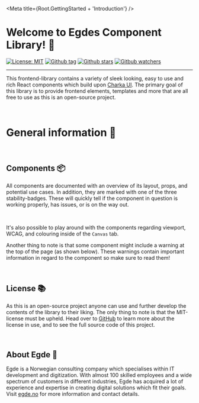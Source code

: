
<Meta title={Root.GettingStarted + 'Introduction'} />

# Welcome to Egdes Component Library! 👋

<!-- Badge URL where created with https://shields.io/ -->

[![License: MIT](https://img.shields.io/badge/License-MIT-green.svg)](https://github.com/EgdeConsulting/egde-components/blob/main/LICENSE)
[![Github tag](https://img.shields.io/github/v/tag/EgdeConsulting/egde-components?color=green&label=latest%20tag)](https://github.com/EgdeConsulting/egde-components/tags)
[![Github stars](https://img.shields.io/github/stars/EgdeConsulting/egde-components?style=social)](https://github.com/EgdeConsulting/egde-components)
[![Gitbub watchers](https://img.shields.io/github/watchers/EgdeConsulting/egde-components?style=social)](https://github.com/EgdeConsulting/egde-components)

<hr />

This frontend-library contains a variety of sleek looking, easy to use and rich React components which
build upon [Charka UI](https://storybook.chakra-ui.com/?path=/story/components-data-display-badge--basic).
The primary goal of this library is to provide frontend elements, templates and more that are all free
to use as this is an open-source project.

<br />

# General information 📃

<br />

## Components 📦

All components are documented with an overview of its layout, props, and potential use cases. In
addition, they are marked with one of the three stability-badges. These will quickly tell if the
component in question is working properly, has issues, or is on the way out.

<ComponentStability variant="stable" />
<ComponentStability variant="unstable" />
<ComponentStability variant="deprecated" />

<br />

It's also possible to play around with the components regarding viewport, WCAG, and colouring
inside of the `Canvas` tab.

Another thing to note is that some component might include a warning at the top of the page (as shown
below). These warnings contain important information in regard to the component so make sure to read
them!

<div className={'docsPage'}>
    <ChakraProvider theme={styles}>
        <Alert
            description={
                'There is a bug with this component which is yet to be fixed!'
            }
            status="warning"
            hasNoCloseButton={true}
        />
    </ChakraProvider>
</div>

<br />

## License 📚

As this is an open-source project anyone can use and further develop the contents of the library to their
liking. The only thing to note is that the MIT-license must be upheld. Head over to [GitHub](https://github.com/EgdeConsulting/egde-components/blob/main/LICENSE)
to learn more about the license in use, and to see the full source code of this project.

<br />

## About Egde 💼

Egde is a Norwegian consulting company which specialises within IT development and digitization. With almost
100 skilled employees and a wide spectrum of customers in different industries, Egde has acquired a lot of
experience and expertise in creating digital solutions which fit their goals. Visit [egde.no](https://egde.no/)
for more information and contact details.

